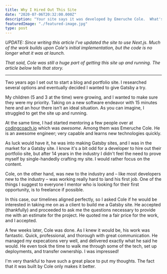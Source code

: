 ```yaml
---
title: Why I Hired Out This Site
date: "2020-07-06T20:32:00.000Z"
description: "Your site says it was developed by Emeruche Cole.  What's the deal with that???"
featuredImage: "./featured-image.jpg"
type: post
---
```


*UPDATE: Since writing this article I've updated the site to use Next.js. Much of the work builds upon Cole's initial implementation, but the code is no longer what it was at launch.*

*That said, Cole was still a huge part of getting this site up and running.  The article below tells that story.*

---

Two years ago I set out to start a blog and portfolio site.  I researched several options and eventually decided I wanted to give Gatsby a try.

My children (5 and 3 at the time) were growing, and I wanted to make sure they were my priority.  Taking on a new software endeavor with 15 minutes here and an hour there isn't an ideal situation.  As you can imagine, I struggled to get the site up and running.

At the same time, I had started mentoring a few people over at [codingcoach.io](https://codingcoach.io) which was *awesome*.  Among them was Emeruche Cole.  He is an awesome engineer; very capable and learns new technologies quickly.

As luck would have it, he was into making Gatsby sites, and I was in the market for a Gatsby site.  I know it's a bit odd for a developer to hire out their portfolio site, but after 14 years in the industry I didn't feel the need to prove myself by single-handedly crafting my site.  I would rather focus on the content.

Cole, on the other hand, was new to the industry and – like most developers new to the industry – was working really hard to land his first job.  One of the things I suggest to everyone I mentor who is looking for their first opportunity, is to freelance if possible.

In this case, our timelines aligned perfectly, so I asked Cole if he would be interested in taking me on as a client to build me a Gatsby site.  He accepted (thankfully) and proceeded to ask me the questions necessary to provide me with an estimate for the project.  He quoted me a fair price for the work, and I accepted.

A few weeks later, Cole was done.  As I knew it would be, his work was fantastic.  Quick, professional, and thorough with great communication.  He managed my expecations very well, and delivered exactly what he said he would.  He even took the time to walk me through some of the tech, set up deployments, and transfer ownership.  I was impressed!

I'm very thankful to have such a great place to put my thoughts.  The fact that it was built by Cole only makes it better.